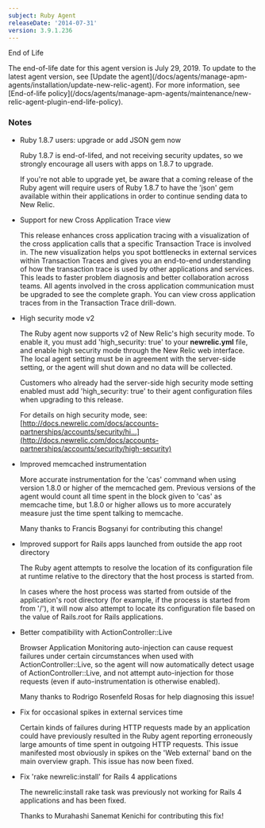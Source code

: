 ```yaml
---
subject: Ruby Agent
releaseDate: '2014-07-31'
version: 3.9.1.236
---
```


End of Life

<Callout variant="important">
  The end-of-life date for this agent version is July 29, 2019. To update to the latest agent version, see [Update the agent](/docs/agents/manage-apm-agents/installation/update-new-relic-agent). For more information, see [End-of-life policy](/docs/agents/manage-apm-agents/maintenance/new-relic-agent-plugin-end-life-policy).
</Callout>

### Notes

* Ruby 1.8.7 users: upgrade or add JSON gem now

  Ruby 1.8.7 is end-of-lifed, and not receiving security updates, so we strongly encourage all users with apps on 1.8.7 to upgrade.

  If you're not able to upgrade yet, be aware that a coming release of the Ruby agent will require users of Ruby 1.8.7 to have the 'json' gem available within their applications in order to continue sending data to New Relic.
* Support for new Cross Application Trace view

  This release enhances cross application tracing with a visualization of the cross application calls that a specific Transaction Trace is involved in. The new visualization helps you spot bottlenecks in external services within Transaction Traces and gives you an end-to-end understanding of how the transaction trace is used by other applications and services. This leads to faster problem diagnosis and better collaboration across teams. All agents involved in the cross application communication must be upgraded to see the complete graph. You can view cross application traces from in the Transaction Trace drill-down.
* High security mode v2

  The Ruby agent now supports v2 of New Relic's high security mode. To enable it, you must add 'high_security: true' to your **newrelic.yml** file, and enable high security mode through the New Relic web interface. The local agent setting must be in agreement with the server-side setting, or the agent will shut down and no data will be collected.

  Customers who already had the server-side high security mode setting enabled must add 'high_security: true' to their agent configuration files when upgrading to this release.

  For details on high security mode, see: [http://docs.newrelic.com/docs/accounts-partnerships/accounts/security/hi...](http://docs.newrelic.com/docs/accounts-partnerships/accounts/security/high-security)
* Improved memcached instrumentation

  More accurate instrumentation for the 'cas' command when using version 1.8.0 or higher of the memcached gem. Previous versions of the agent would count all time spent in the block given to 'cas' as memcache time, but 1.8.0 or higher allows us to more accurately measure just the time spent talking to memcache.

  Many thanks to Francis Bogsanyi for contributing this change!
* Improved support for Rails apps launched from outside the app root directory

  The Ruby agent attempts to resolve the location of its configuration file at runtime relative to the directory that the host process is started from.

  In cases where the host process was started from outside of the application's root directory (for example, if the process is started from from '/'), it will now also attempt to locate its configuration file based on the value of Rails.root for Rails applications.
* Better compatibility with ActionController::Live

  Browser Application Monitoring auto-injection can cause request failures under certain circumstances when used with ActionController::Live, so the agent will now automatically detect usage of ActionController::Live, and not attempt auto-injection for those requests (even if auto-instrumentation is otherwise enabled).

  Many thanks to Rodrigo Rosenfeld Rosas for help diagnosing this issue!
* Fix for occasional spikes in external services time

  Certain kinds of failures during HTTP requests made by an application could have previously resulted in the Ruby agent reporting erroneously large amounts of time spent in outgoing HTTP requests. This issue manifested most obviously in spikes on the 'Web external' band on the main overview graph. This issue has now been fixed.
* Fix 'rake newrelic:install' for Rails 4 applications

  The newrelic:install rake task was previously not working for Rails 4 applications and has been fixed.

  Thanks to Murahashi Sanemat Kenichi for contributing this fix!

